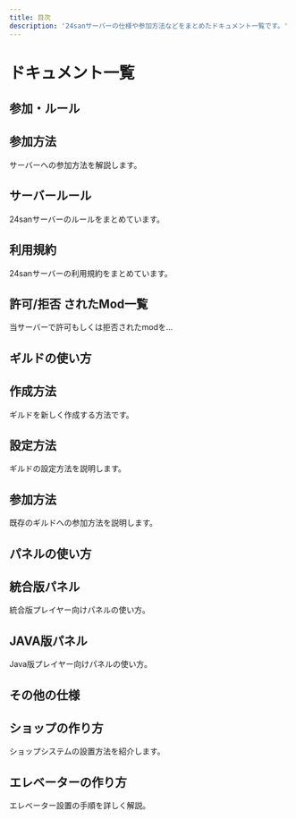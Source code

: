 ```yaml
---
title: 目次
description: '24sanサーバーの仕様や参加方法などをまとめたドキュメント一覧です。'
---
```



# ドキュメント一覧

## 参加・ルール

<div style={{ display: 'flex', gap: '16px', flexWrap: 'wrap', marginBottom: '32px' }}>
  <Link className="card card-hover" style={{ flex: '1', border: '2px solid #ccc', borderRadius: '8px', padding: '16px', transition: '0.3s' }} to="/docs/how-to-join">
    <div className="card__body">
      <h2 style={{ fontSize: '1.5rem', marginBottom: '8px' }}>参加方法</h2>
      <p style={{ fontSize: '0.9rem', color: '#666' }}>サーバーへの参加方法を解説します。</p>
    </div>
  </Link>

  <Link className="card card-hover" style={{ flex: '1', border: '2px solid #ccc', borderRadius: '8px', padding: '16px', transition: '0.3s' }} to="/docs/server-rules">
    <div className="card__body">
      <h2 style={{ fontSize: '1.5rem', marginBottom: '8px' }}>サーバールール</h2>
      <p style={{ fontSize: '0.9rem', color: '#666' }}>24sanサーバーのルールをまとめています。</p>
    </div>
  </Link>
  <Link className="card card-hover" style={{ flex: '1', border: '2px solid #ccc', borderRadius: '8px', padding: '16px', transition: '0.3s' }} to="/docs/server-rules">
    <div className="card__body">
      <h2 style={{ fontSize: '1.5rem', marginBottom: '8px' }}>利用規約</h2>
      <p style={{ fontSize: '0.9rem', color: '#666' }}>24sanサーバーの利用規約をまとめています。</p>
    </div>
  </Link>
  <Link className="card card-hover" style={{ flex: '1', border: '2px solid #ccc', borderRadius: '8px', padding: '16px', transition: '0.3s' }} to="/docs/server-rules">
    <div className="card__body">
      <h2 style={{ fontSize: '1.5rem', marginBottom: '8px' }}>許可/拒否 されたMod一覧</h2>
      <p style={{ fontSize: '0.9rem', color: '#666' }}>当サーバーで許可もしくは拒否されたmodを...</p>
    </div>
  </Link>
</div>

## ギルドの使い方

<div style={{ display: 'flex', gap: '16px', flexWrap: 'wrap', marginBottom: '32px' }}>
  <Link className="card card-hover" style={{ flex: '1', border: '2px solid #ccc', borderRadius: '8px', padding: '16px', transition: '0.3s' }} to="/docs/guild-create">
    <div className="card__body">
      <h2 style={{ fontSize: '1.5rem', marginBottom: '8px' }}>作成方法</h2>
      <p style={{ fontSize: '0.9rem', color: '#666' }}>ギルドを新しく作成する方法です。</p>
    </div>
  </Link>

  <Link className="card card-hover" style={{ flex: '1', border: '2px solid #ccc', borderRadius: '8px', padding: '16px', transition: '0.3s' }} to="/docs/guild-create">
    <div className="card__body">
      <h2 style={{ fontSize: '1.5rem', marginBottom: '8px' }}>設定方法</h2>
      <p style={{ fontSize: '0.9rem', color: '#666' }}>ギルドの設定方法を説明します。</p>
    </div>
  </Link>


  <Link className="card card-hover" style={{ flex: '1', border: '2px solid #ccc', borderRadius: '8px', padding: '16px', transition: '0.3s' }} to="/docs/guild-join">
    <div className="card__body">
      <h2 style={{ fontSize: '1.5rem', marginBottom: '8px' }}>参加方法</h2>
      <p style={{ fontSize: '0.9rem', color: '#666' }}>既存のギルドへの参加方法を説明します。</p>
    </div>
  </Link>
</div>

## パネルの使い方

<div style={{ display: 'flex', gap: '16px', flexWrap: 'wrap', marginBottom: '32px' }}>
  <Link className="card card-hover" style={{ flex: '1', border: '2px solid #ccc', borderRadius: '8px', padding: '16px', transition: '0.3s' }} to="/docs/panel-bedrock">
    <div className="card__body">
      <h2 style={{ fontSize: '1.5rem', marginBottom: '8px' }}>統合版パネル</h2>
      <p style={{ fontSize: '0.9rem', color: '#666' }}>統合版プレイヤー向けパネルの使い方。</p>
    </div>
  </Link>

  <Link className="card card-hover" style={{ flex: '1', border: '2px solid #ccc', borderRadius: '8px', padding: '16px', transition: '0.3s' }} to="/docs/panel-java">
    <div className="card__body">
      <h2 style={{ fontSize: '1.5rem', marginBottom: '8px' }}>JAVA版パネル</h2>
      <p style={{ fontSize: '0.9rem', color: '#666' }}>Java版プレイヤー向けパネルの使い方。</p>
    </div>
  </Link>
</div>

## その他の仕様

<div style={{ display: 'flex', gap: '16px', flexWrap: 'wrap', marginBottom: '32px' }}>
  <Link className="card card-hover" style={{ flex: '1', border: '2px solid #ccc', borderRadius: '8px', padding: '16px', transition: '0.3s' }} to="/docs/shop">
    <div className="card__body">
      <h2 style={{ fontSize: '1.5rem', marginBottom: '8px' }}>ショップの作り方</h2>
      <p style={{ fontSize: '0.9rem', color: '#666' }}>ショップシステムの設置方法を紹介します。</p>
    </div>
  </Link>

  <Link className="card card-hover" style={{ flex: '1', border: '2px solid #ccc', borderRadius: '8px', padding: '16px', transition: '0.3s' }} to="/docs/elevator">
    <div className="card__body">
      <h2 style={{ fontSize: '1.5rem', marginBottom: '8px' }}>エレベーターの作り方</h2>
      <p style={{ fontSize: '0.9rem', color: '#666' }}>エレベーター設置の手順を詳しく解説。</p>
    </div>
  </Link>
</div>
